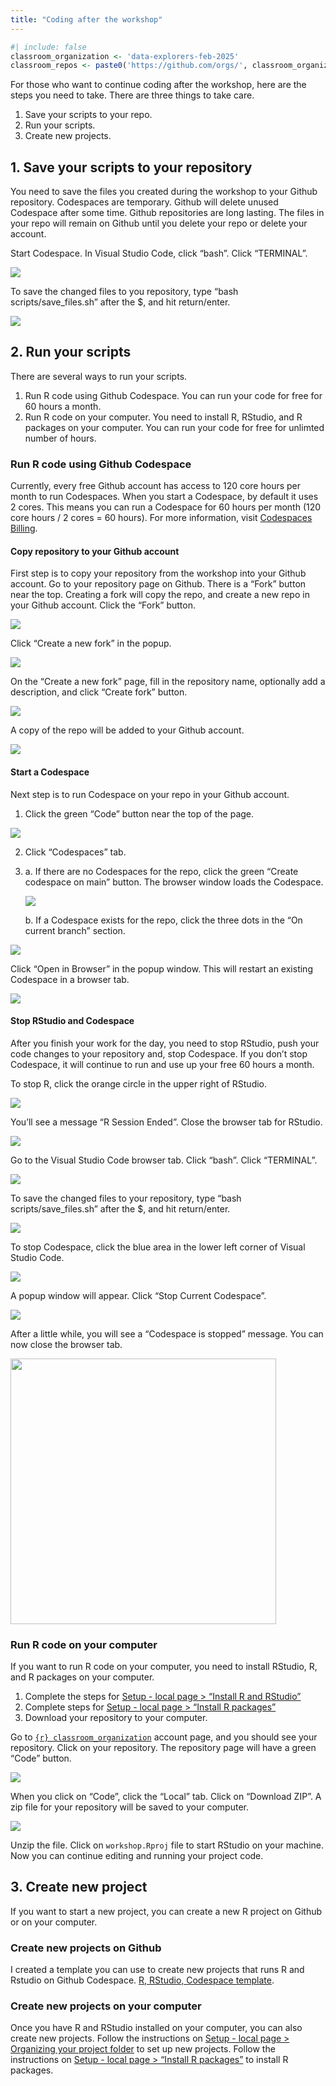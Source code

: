 ```yaml
---
title: "Coding after the workshop"
---
```


```r
#| include: false
classroom_organization <- 'data-explorers-feb-2025'
classroom_repos <- paste0('https://github.com/orgs/', classroom_organization, '/repositories')
```

For those who want to continue coding after the workshop, here are the steps you need to take. There are three things to take care.

1.  Save your scripts to your repo.
2.  Run your scripts.
3.  Create new projects.

## 1. Save your scripts to your repository

You need to save the files you created during the workshop to your Github repository. Codespaces are temporary. Github will delete unused Codespace after some time. Github repositories are long lasting. The files in your repo will remain on Github until you delete your repo or delete your account.

Start Codespace. In Visual Studio Code, click "bash". Click "TERMINAL".

![](images/setup/bash.png)

To save the changed files to you repository, type "bash scripts/save_files.sh" after the \$, and hit return/enter.

![](images/setup/bash_save_files.png)

## 2. Run your scripts

There are several ways to run your scripts.

1.  Run R code using Github Codespace. You can run your code for free for 60 hours a month.
2.  Run R code on your computer. You need to install R, RStudio, and R packages on your computer. You can run your code for free for unlimted number of hours.

### Run R code using Github Codespace

Currently, every free Github account has access to 120 core hours per month to run Codespaces. When you start a Codespace, by default it uses 2 cores. This means you can run a Codespace for 60 hours per month (120 core hours / 2 cores = 60 hours). For more information, visit [Codespaces Billing](https://docs.github.com/en/billing/managing-billing-for-your-products/managing-billing-for-github-codespaces/about-billing-for-github-codespaces).

#### Copy repository to your Github account

First step is to copy your repository from the workshop into your Github account. Go to your repository page on Github. There is a "Fork" button near the top. Creating a fork will copy the repo, and create a new repo in your Github account. Click the "Fork" button.

![](images/coding-after-workshop/fork-button.png)

Click "Create a new fork" in the popup.

![](images/coding-after-workshop/click-fork-bitton.png)

On the "Create a new fork" page, fill in the repository name, optionally add a description, and click "Create fork" button.

![](images/coding-after-workshop/create-fork.png)

A copy of the repo will be added to your Github account.

![](images/coding-after-workshop/my-fork-repo.png)

#### Start a Codespace

Next step is to run Codespace on your repo in your Github account.

1.  Click the green "Code" button near the top of the page.

![](images/coding-after-workshop/code-button.png)

2.  Click "Codespaces" tab.

3.  a\. If there are no Codespaces for the repo, click the green "Create codespace on main" button. The browser window loads the Codespace.

    ![](images/coding-after-workshop/create-codespace-main.png)

    b\. If a Codespace exists for the repo, click the three dots in the "On current branch" section.

![](images/coding-after-workshop/existing-codespace.png)

Click "Open in Browser" in the popup window. This will restart an existing Codespace in a browser tab.

![](images/coding-after-workshop/open-existing-codespace.png)

#### Stop RStudio and Codespace

After you finish your work for the day, you need to stop RStudio, push your code changes to your repository and, stop Codespace. If you don't stop Codespace, it will continue to run and use up your free 60 hours a month.

To stop R, click the orange circle in the upper right of RStudio.

![](images/setup/stop_R.png)

You'll see a message "R Session Ended". Close the browser tab for RStudio.

![](images/setup/r_session_ended.png)

Go to the Visual Studio Code browser tab. Click "bash". Click "TERMINAL".

![](images/setup/bash.png)

To save the changed files to your repository, type "bash scripts/save_files.sh" after the \$, and hit return/enter.

![](images/setup/bash_save_files.png)

To stop Codespace, click the blue area in the lower left corner of Visual Studio Code.

![](images/setup/stop_codespace_button.png)

A popup window will appear. Click "Stop Current Codespace".

![](images/setup/stop_codespace.png)

After a little while, you will see a "Codespace is stopped" message. You can now close the browser tab.

![](images/codespace-stop/Codespace-stopped.png){width="425"}

### Run R code on your computer

If you want to run R code on your computer, you need to install RStudio, R, and R packages on your computer.

1.  Complete the steps for [Setup - local page \> "Install R and RStudio"](setup-local.qmd#install-r-and-rstudio)
2.  Complete steps for [Setup - local page \> "Install R packages"](setup-local.qmd#install-packages)
3.  Download your repository to your computer.

Go to [`{r} classroom_organization`](`{r} classroom_repos`) account page, and you should see your repository. Click on your repository. The repository page will have a green "Code" button.

![](images/coding-after-workshop/code-button.png)

When you click on "Code", click the "Local" tab.  Click on "Download ZIP". A zip file for your repository will be saved to your computer.

![](images/coding-after-workshop/download-zip.png)

Unzip the file. Click on `workshop.Rproj` file to start RStudio on your machine. Now you can continue editing and running your project code.

## 3. Create new project

If you want to start a new project, you can create a new R project on Github or on your computer.

### Create new projects on Github

I created a template you can use to create new projects that runs R and Rstudio on Github Codespace. [R, RStudio, Codespace template](https://github.com/wykhuh/r-rstudio-codespace).

### Create new projects on your computer

Once you have  R and RStudio installed on your computer, you can also create new projects. Follow the instructions on [Setup - local page \> Organizing your project folder](setup-local.qmd#organizing-your-project-folder) to set up new projects. Follow the instructions on [Setup - local page \> "Install R packages"](setup-local.qmd#install-packages) to install R packages.
